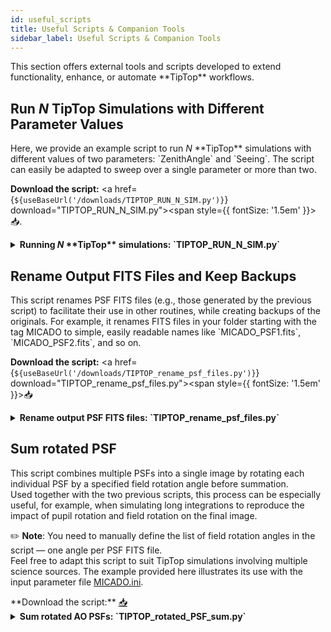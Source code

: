 ```yaml
---
id: useful_scripts
title: Useful Scripts & Companion Tools
sidebar_label: Useful Scripts & Companion Tools
---
```


<div style={{ textAlign: "justify" }}>
This section offers external tools and scripts developed 
to extend functionality, enhance, or automate **TipTop** workflows.
</div>

## Run <i>N</i> **TipTop** Simulations with Different Parameter Values

<div style={{ textAlign: "justify" }}>
Here, we provide an example script to run <i>N</i> **TipTop** simulations with different values of two parameters:
`ZenithAngle` and `Seeing`. The script can easily be adapted to sweep over a single parameter or more than two.
</div>

**Download the script:**
<a href={`${useBaseUrl('/downloads/TIPTOP_RUN_N_SIM.py')}`} download="TIPTOP_RUN_N_SIM.py"><span style={{ fontSize: '1.5em' }}>📥</span></a>.

<details>
  <summary><strong> Running <i>N</i> **TipTop** simulations: `TIPTOP_RUN_N_SIM.py` </strong></summary>

  ```python
"""
Created on Thu Jul 10 10:00:34 2025
Run N TIPTOP simulations by sweeping over different parameter values.

@author: astro-tiptop-services
"""

#%% =============================================================================
# Import necessary libraries
from tiptop.tiptop import overallSimulation
import numpy as np
import configparser
from itertools import product
import os

#%% =============================================================================
# === File Paths ===
#💡 Adapt these paths to your environment
inputDir = "../MICADO/"   # Folder containing the .ini parameter file
inTag = "MICADO_SCAO"     # Name of the input parameter file (without extension)
outputDir = "./"          # Folder where the output FITS files will be saved 
tempDir = inputDir        # Temporary folder for modified .ini files
tempName = 'file_temp'    # Name of the temporary file

# Construct the full path to the input and temporary config files
inputFile = os.path.join(inputDir, f"{inTag}.ini")
tempFile = os.path.join(tempDir, f"{tempName}.ini")

# Base name for output files
outTagBase = "MICADO"

#%% =============================================================================
# === Define parameters to sweep ===
# 💡 Format: (section_name, key_name, list_of_values : min, max, number of values)
param_sweep = [
    ("atmosphere", "Seeing", np.linspace(0.8, 2.0, 3)),
    ("telescope", "ZenithAngle", np.linspace(0.0, 60.0, 3)),
    # Add more parameters as needed
]

#%% =============================================================================
# === Read base configuration file ===
parser = configparser.ConfigParser()
parser.optionxform = str # Keep the original case of parameter keys
parser.read(inputFile)

#%% =============================================================================
# === Build and run combinations ===

# Extract parameter names and values
param_names = [f"{sec}.{key}" for sec, key, _ in param_sweep]
param_values = [vals for _, _, vals in param_sweep]

# Generate all combinations
for combo in product(*param_values):
    # Update .ini with current parameter values
    for (section, key, _), value in zip(param_sweep, combo):
        parser.set(section, key, str(value))
              
        # Write updated config to temporary .ini file
        with open(tempFile, "w") as configfile:
            parser.write(configfile)
        
        # Build output file tag
        tag_parts = [f"{name.split('.')[-1]}{val:.2f}" for name, val in zip(param_names, combo)]
        tag = f"{outTagBase}_{'_'.join(tag_parts)}"
        
        print(f"🔄 Running simulation with: {dict(zip(param_names, combo))}")
        
        # Run TipTop simulation
        overallSimulation(
            path2param=tempDir,
            parametersFile=tempName,
            outputDir=outputDir,
            outputFile=tag,
            addSrAndFwhm=True
        )
  ```

</details>

## Rename Output FITS Files and Keep Backups

<div style={{ textAlign: "justify" }}>
This script renames PSF FITS files (e.g., those generated by the previous script)
to facilitate their use in other routines, while creating backups of the originals.
For example, it renames FITS files in your folder starting with the tag MICADO
to simple, easily readable names like `MICADO_PSF1.fits`, `MICADO_PSF2.fits`, and so on.
</div>

**Download the script:** 
<a href={`${useBaseUrl('/downloads/TIPTOP_rename_psf_files.py')}`} download="TIPTOP_rename_psf_files.py"><span style={{ fontSize: '1.5em' }}>📥</span></a>

<details>
  <summary><strong> Rename output PSF FITS files: `TIPTOP_rename_psf_files.py` </strong></summary>

  ```python
"""
Created on Thu Jul 10 14:15:45 2025
Rename output PSF FITS files sequentially for easier access and keep original copies.

@author: astro-tiptop-services
"""

#%% =============================================================================
# Import necessary libraries
import os
import shutil

#%% =============================================================================
# === Configuration ===
#💡 Adapt these paths to your environment
inputDir = "./"    # Directory containing the generated FITS files 
backupDir = "Original_PSFs"  # Directory to store backups of original files
outputDir = "Renamed_PSFs" # Directory where renamed files will be moved (must exist)

TagBase = "MICADO"     # Base name used in the output FITS filenames

# Create output and backup directories if they do not exist
os.makedirs(outputDir, exist_ok=True)
os.makedirs(backupDir, exist_ok=True)

#%% =============================================================================
# === Gather and sort relevant FITS files ===
output_files = sorted(
    [f for f in os.listdir(inputDir) if f.startswith(TagBase) and f.endswith(".fits")]
)

# Check if any matching files are found
if not output_files:
    print("[INFO] No matching FITS files found for renaming.")
else:
    print(f"[INFO] Found {len(output_files)} FITS files to rename.")

#%% =============================================================================
# === Copy and Rename files sequentially as TagBase_PSF1.fits, MICADO_PSF2.fits, etc. ===
for i, fname in enumerate(output_files):
    src = os.path.join(inputDir, fname)
    dst = os.path.join(outputDir, f"{TagBase}_PSF{i+1}.fits")
    backup = os.path.join(backupDir, fname)

    try:
        # Copy the original file to the backup folder
        shutil.copy2(src, backup)

        # Rename (and move) the file to the new destination
        os.rename(src, dst)
        print(f"[INFO] Renamed: {fname} → {TagBase}_PSF{i+1}.fits (Backup saved)")
    except PermissionError:
        print(f"[⚠️  WARNING] File in use and cannot be renamed: {fname}")
    except Exception as e:
        print(f"[❌ ERROR] Failed to rename {fname} → {e}")

#%% =============================================================================
print(f"\n✅ Process complete. {len(output_files)} files renamed and backed up.")

  ```
</details>


## Sum rotated PSF

<div style={{ textAlign: "justify" }}>
This script combines multiple PSFs into a single image by rotating each individual PSF 
by a specified field rotation angle before summation. <br/>
Used together with the two previous scripts, this process can be 
especially useful, for example, when simulating long integrations to reproduce the impact of pupil rotation and field rotation on the final image.


✏️ **Note**: You need to manually define the list of field rotation angles in the script — one angle per PSF FITS file.<br/>
Feel free to adapt this script to suit TipTop simulations involving multiple science sources.
The example provided here illustrates its use with the input parameter file
[MICADO.ini](/docs/orion/aoinstruments#micado). <br/>
</div>
**Download the script:** 
<a href={`${useBaseUrl('/downloads/TIPTOP_rotated_PSF_sum.py')}`} download="TIPTOP_rotated_PSF_sum.py"><span style={{ fontSize: '1.5em' }}>📥</span></a>

<details>
  <summary><strong> Sum rotated AO PSFs: `TIPTOP_rotated_PSF_sum.py` </strong></summary>

  ```python
"""
Created on Thu Jul 10 15:01:55 2025
Sum rotated PSFs.
Each PSF is rotated by a specified angle before summation.

@author: astro-tiptop-services
"""

#%% =============================================================================
# Import necessary libraries
import os
import numpy as np
from scipy.ndimage import rotate
from astropy.io import fits

#%% =============================================================================
# === Configuration ===
inputDir = "Renamed_PSFs"           # Folder where the PSF FITS files are stored
TagBase = "MICADO"                  # Base tag for the PSF files
outputFile = "PSF_sum.fits"         # Filename for the combined output

# Rotation angles (degrees) applied to each PSF before summation
rotation_angles = [...] # 💡 To be defined
N = len(rotation_angles)  # Should match the number of PSF files available

#%% =============================================================================
# === Load and combine rotated PSFs ===
first_filename = os.path.join(inputDir, f"{TagBase}_PSF1.fits")
if not os.path.exists(first_filename):
    raise FileNotFoundError(f"Base file {first_filename} is missing. Check input directory.")

first_img = fits.getdata(first_filename)
accumulated = np.zeros_like(first_img, dtype=float)  # Accumulator for summing rotated PSFs
valid_count = 0  # Count how many files were found and used

# Loop over all images and angles
for i in range(N):
    filename = os.path.join(inputDir, f'{TagBase}_PSF{i+1}.fits')

    # Check if file exists
    if not os.path.exists(filename):
        print(f"[WARNING] Missing file: {filename}")
        continue

    print(f"[INFO] Loading file: {filename}")
    img = fits.getdata(filename)

    # Rotate the image by the corresponding angle
    rotated = rotate(img, angle=rotation_angles[i], reshape=False)

    # Accumulate the rotated image
    accumulated += rotated
    valid_count += 1

#%% =============================================================================
# === Normalize and save result ===
if valid_count > 0:
    accumulated /= valid_count

    # Save PSF sum to a FITS file, overwrite if exists
    fits.writeto(outputFile, accumulated, overwrite=True)
    print(f"[INFO] Combined PSF saved to: {outputFile}")
else:
    print("[ERROR] No valid PSF files found. No output generated.")

  ```
  </details>